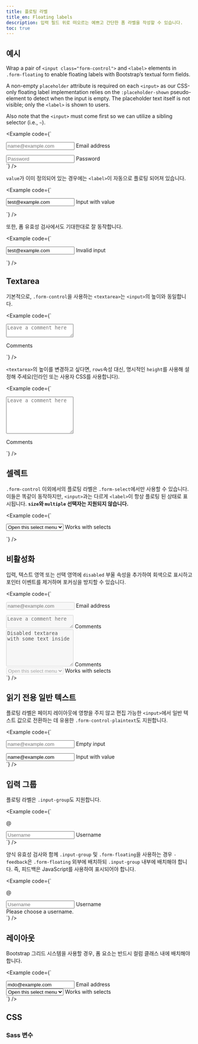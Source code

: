 ```yaml
---
title: 플로팅 라벨
title_en: Floating labels
description: 입력 필드 위로 떠오르는 예쁘고 간단한 폼 라벨을 작성할 수 있습니다.
toc: true
---
```


## 예시

Wrap a pair of `<input class="form-control">` and `<label>` elements in `.form-floating` to enable floating labels with Bootstrap’s textual form fields.

A non-empty `placeholder` attribute is required on each `<input>` as our CSS-only floating label implementation relies on the `:placeholder-shown` pseudo-element to detect when the input is empty. The placeholder text itself is not visible; only the `<label>` is shown to users.

Also note that the `<input>` must come first so we can utilize a sibling selector (i.e., `~`).

<Example code={`<div class="form-floating mb-3">
  <input type="email" class="form-control" id="floatingInput" placeholder="name@example.com">
  <label for="floatingInput">Email address</label>
</div>
<div class="form-floating">
  <input type="password" class="form-control" id="floatingPassword" placeholder="Password">
  <label for="floatingPassword">Password</label>
</div>`} />

`value`가 이미 정의되어 있는 경우에는 `<label>`이 자동으로 플로팅 되어져 있습니다.

<Example code={`<form class="form-floating">
  <input type="email" class="form-control" id="floatingInputValue" placeholder="name@example.com" value="test@example.com">
  <label for="floatingInputValue">Input with value</label>
</form>`} />

또한, 폼 유효성 검사에서도 기대한대로 잘 동작합니다.

<Example code={`<form class="form-floating">
  <input type="email" class="form-control is-invalid" id="floatingInputInvalid" placeholder="name@example.com" value="test@example.com">
  <label for="floatingInputInvalid">Invalid input</label>
</form>`} />

## Textarea

기본적으로, `.form-control`을 사용하는 `<textarea>`는 `<input>`의 높이와 동일합니다.

<Example code={`<div class="form-floating">
  <textarea class="form-control" placeholder="Leave a comment here" id="floatingTextarea"></textarea>
  <label for="floatingTextarea">Comments</label>
</div>`} />

`<textarea>`의 높이를 변경하고 싶다면, `rows`속성 대신, 명시적인 `height`를 사용해 설정해 주세요(인라인 또는 사용자 CSS를 사용합니다).

<Example code={`<div class="form-floating">
  <textarea class="form-control" placeholder="Leave a comment here" id="floatingTextarea2" style="height: 100px"></textarea>
  <label for="floatingTextarea2">Comments</label>
</div>`} />

## 셀렉트

`.form-control` 이외에서의 플로팅 라벨은 `.form-select`에서만 사용할 수 있습니다. 이들은 똑같이 동작하지만, `<input>`과는 다르게 `<label>`이 항상 플로팅 된 상태로 표시됩니다. **`size`와 `multiple` 선택자는 지원되지 않습니다.**

<Example code={`<div class="form-floating">
  <select class="form-select" id="floatingSelect" aria-label="Floating label select example">
    <option selected>Open this select menu</option>
    <option value="1">One</option>
    <option value="2">Two</option>
    <option value="3">Three</option>
  </select>
  <label for="floatingSelect">Works with selects</label>
</div>`} />

## 비활성화

입력, 텍스트 영역 또는 선택 영역에 `disabled` 부울 속성을 추가하여 회색으로 표시하고 포인터 이벤트를 제거하며 포커싱을 방지할 수 있습니다.

<Example code={`<div class="form-floating mb-3">
  <input type="email" class="form-control" id="floatingInputDisabled" placeholder="name@example.com" disabled>
  <label for="floatingInputDisabled">Email address</label>
</div>
<div class="form-floating mb-3">
  <textarea class="form-control" placeholder="Leave a comment here" id="floatingTextareaDisabled" disabled></textarea>
  <label for="floatingTextareaDisabled">Comments</label>
</div>
<div class="form-floating mb-3">
  <textarea class="form-control" placeholder="Leave a comment here" id="floatingTextarea2Disabled" style="height: 100px" disabled>Disabled textarea with some text inside</textarea>
  <label for="floatingTextarea2Disabled">Comments</label>
</div>
<div class="form-floating">
  <select class="form-select" id="floatingSelectDisabled" aria-label="Floating label disabled select example" disabled>
    <option selected>Open this select menu</option>
    <option value="1">One</option>
    <option value="2">Two</option>
    <option value="3">Three</option>
  </select>
  <label for="floatingSelectDisabled">Works with selects</label>
</div>`} />

## 읽기 전용 일반 텍스트

플로팅 라벨은 페이지 레이아웃에 영향을 주지 않고 편집 가능한 `<input>`에서 일반 텍스트 값으로 전환하는 데 유용한 `.form-control-plaintext`도 지원합니다.

<Example code={`<div class="form-floating mb-3">
  <input type="email" readonly class="form-control-plaintext" id="floatingEmptyPlaintextInput" placeholder="name@example.com">
  <label for="floatingEmptyPlaintextInput">Empty input</label>
</div>
<div class="form-floating mb-3">
  <input type="email" readonly class="form-control-plaintext" id="floatingPlaintextInput" placeholder="name@example.com" value="name@example.com">
  <label for="floatingPlaintextInput">Input with value</label>
</div>`} />

## 입력 그룹

플로팅 라벨은 `.input-group`도 지원합니다.

<Example code={`<div class="input-group mb-3">
  <span class="input-group-text">@</span>
  <div class="form-floating">
    <input type="text" class="form-control" id="floatingInputGroup1" placeholder="Username">
    <label for="floatingInputGroup1">Username</label>
  </div>
</div>`} />

양식 유효성 검사와 함께 `.input-group` 및 `.form-floating`을 사용하는 경우 `-feedback`은 `.form-floating` 외부에 배치하되 `.input-group` 내부에 배치해야 합니다. 즉, 피드백은 JavaScript를 사용하여 표시되어야 합니다.

<Example code={`<div class="input-group has-validation">
  <span class="input-group-text">@</span>
  <div class="form-floating is-invalid">
    <input type="text" class="form-control is-invalid" id="floatingInputGroup2" placeholder="Username" required>
    <label for="floatingInputGroup2">Username</label>
  </div>
  <div class="invalid-feedback">
    Please choose a username.
  </div>
</div>`} />

## 레이아웃

Bootstrap 그리드 시스템을 사용할 경우, 폼 요소는 반드시 컬럼 클래스 내에 배치해야 합니다.

<Example code={`<div class="row g-2">
  <div class="col-md">
    <div class="form-floating">
      <input type="email" class="form-control" id="floatingInputGrid" placeholder="name@example.com" value="mdo@example.com">
      <label for="floatingInputGrid">Email address</label>
    </div>
  </div>
  <div class="col-md">
    <div class="form-floating">
      <select class="form-select" id="floatingSelectGrid">
        <option selected>Open this select menu</option>
        <option value="1">One</option>
        <option value="2">Two</option>
        <option value="3">Three</option>
      </select>
      <label for="floatingSelectGrid">Works with selects</label>
    </div>
  </div>
</div>`} />

## CSS

### Sass 변수

<ScssDocs name="form-floating-variables" file="scss/_variables.scss" />
